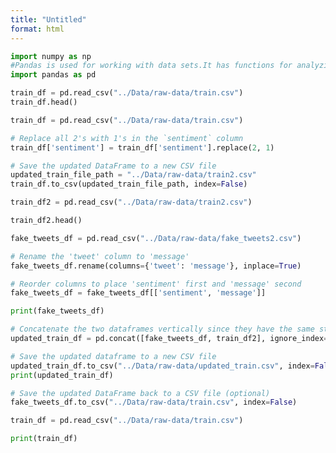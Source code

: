 ```yaml
---
title: "Untitled"
format: html
---
```


```python

import numpy as np
#Pandas is used for working with data sets.It has functions for analyzing, cleaning, exploring, and manipulating data.
import pandas as pd

```

```python

train_df = pd.read_csv("../Data/raw-data/train.csv")
train_df.head()

```

```python

train_df = pd.read_csv("../Data/raw-data/train.csv")

# Replace all 2's with 1's in the `sentiment` column
train_df['sentiment'] = train_df['sentiment'].replace(2, 1)

# Save the updated DataFrame to a new CSV file
updated_train_file_path = "../Data/raw-data/train2.csv"
train_df.to_csv(updated_train_file_path, index=False)

```

```python

train_df2 = pd.read_csv("../Data/raw-data/train2.csv")

train_df2.head()

```

```python

fake_tweets_df = pd.read_csv("../Data/raw-data/fake_tweets2.csv")

# Rename the 'tweet' column to 'message'
fake_tweets_df.rename(columns={'tweet': 'message'}, inplace=True)

# Reorder columns to place 'sentiment' first and 'message' second
fake_tweets_df = fake_tweets_df[['sentiment', 'message']]

print(fake_tweets_df)

```


```python

# Concatenate the two dataframes vertically since they have the same structure
updated_train_df = pd.concat([fake_tweets_df, train_df2], ignore_index=True)

# Save the updated dataframe to a new CSV file
updated_train_df.to_csv("../Data/raw-data/updated_train.csv", index=False)
print(updated_train_df)

```



```python

# Save the updated DataFrame back to a CSV file (optional)
fake_tweets_df.to_csv("../Data/raw-data/train.csv", index=False)

```

```python

train_df = pd.read_csv("../Data/raw-data/train.csv")

```

```python

print(train_df)

```
